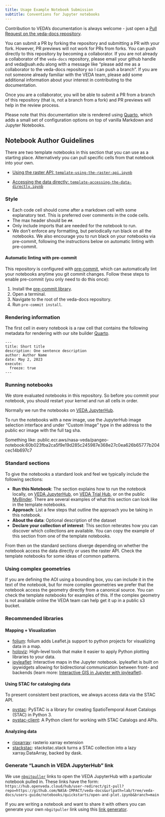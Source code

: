 ```yaml
---
title: Usage Example Notebook Submission
subtitle: Conventions for Jupyter notebooks
---
```


Contribution to VEDA's documentation is always welcome - just open a [Pull Request on the veda-docs repository](https://github.com/NASA-IMPACT/veda-docs).

You can submit a PR by forking the repository and submitting a PR with your fork. However, PR previews will not work for PRs from forks. You can push directly to this repository by becoming a collaborator. If you are not already a collaborator of the `veda-docs` repository, please email your github handle and  veda@uah.edu along with a message like "please add me as a collaborator to the veda-docs repository so I can push a branch". If you are not someone already familiar with the VEDA team, please add some additional information about your interest in contributing to the documentation.

Once you are a collaborator, you will be able to submit a PR from a branch of this repository (that is, not a branch from a fork) and PR previews will help in the review process.

Please note that this documentation site is rendered using [Quarto](https://quarto.org/), which adds a small set of configuration options on top of vanilla Markdown and Jupyter Notebooks.


## Notebook Author Guidelines

There are two template notebooks in this section that you can use as a starting place. Alternatively you can pull specific cells from that notebook into your own.

 * [Using the raster API: `template-using-the-raster-api.ipynb`](/users-guide/notebooks/templates/template-using-the-raster-api.ipynb)

 * [Accessing the data directly: `template-accessing-the-data-directly.ipynb`](/users-guide/notebooks/templates/template-accessing-the-data-directly.ipynb)


### Style

- Each code cell should come after a markdown cell with some explanatory text. This is preferred over comments in the code cells.
- The max header should be `##`.
- Only include imports that are needed for the notebook to run.
- We don't enforce any formatting, but periodically run black on all the notebooks. We also encourage you to run black on your notebooks via pre-commit, following the instructions below on automatic linting with pre-commit.

#### Automatic linting with pre-commit

This repository is configured with [pre-commit](https://pre-commit.com/), which can automatically lint your notebooks anytime you git commit changes. Follow these steps to enable pre-commit (you only need to do this once):

1. Install the [pre-commit library](https://pre-commit.com/#install).
2. Open a terminal.
3. Navigate to the root of the veda-docs repository.
4. Run `pre-commit install`.

### Rendering information

The first cell in every notebook is a raw cell that contains the following metadata for rendering with our site builder [Quarto](https://quarto.org/).

```
---
title: Short title
description: One sentence description
author: Author Name
date: May 2, 2023
execute:
  freeze: true
---
```

### Running notebooks

We store evaluated notebooks in this repository. So before you commit your notebook, you should restart your kernel and run all cells in order.

Normally we run the notebooks on [VEDA JupyterHub](https://hub.openveda.cloud).

To run the notebooks with a new image, use the JupyterHub image selection interface and under "Custom Image" type in the address to the public ecr image with the full tag sha.

Something like: public.ecr.aws/nasa-veda/pangeo-notebook:60b023fba2ca5f9e19d285c245987e368e27c0ea626b65777b204cec14b697c7


### Standard sections

To give the notebooks a standard look and feel we typically include the following sections:

- **Run this Notebook**: The section explains how to run the notebook locally, on [VEDA JupyterHub](https://docs.openveda.cloud/users-guide/scientific-computing/), on [VEDA Trial Hub](https://binder.openveda.cloud/), or on the public [MyBinder](https://mybinder.org/). There are several examples of what this section can look like in the template notebooks.
- **Approach**: List a few steps that outline the approach you be taking in this notebook.
- **About the data**: Optional description of the dataset
- **Declare your collection of interest**: This section reiterates how you can discover which collections are available. You can copy the example of this section from one of the template notebooks.

From then on the standard sections diverge depending on whether the notebook access the data directly or uses the raster API. Check the template notebooks for some ideas of common patterns.


### Using complex geometries

If you are defining the AOI using a bounding box, you can include it in the text of the notebook, but for more complex geometries we prefer that the notebook access the geometry directly from a canonical source. You can check the template notebooks for examples of this. If the complex geometry is not available online the VEDA team can help get it up in a public s3 bucket.


### Recommended libraries

#### Mapping + Visualization

* [folium](https://github.com/python-visualization/folium): folium adds Leaflet.js support to python projects for visualizing data in a map.
* [holoviz](https://holoviz.org/): High-level tools that make it easier to apply Python plotting libraries to your data.
* [ipyleaflet](https://ipyleaflet.readthedocs.io/en/latest/): Interactive maps in the Jupyter notebook. ipyleaflet is built on ipywidgets allowing for bidirectional communication between front- and backends (learn more: [Interactive GIS in Jupyter with ipyleaflet](https://blog.jupyter.org/interactive-gis-in-jupyter-with-ipyleaflet-52f9657fa7a)).


#### Using STAC for cataloging data

To present consistent best practices, we always access data via the STAC API.

* [pystac](https://pystac.readthedocs.io/): PySTAC is a library for creating SpatioTemporal Asset Catalogs (STAC) in Python 3.
* [pystac-client](https://github.com/stac-utils/pystac-client): A Python client for working with STAC Catalogs and APIs.

#### Analyzing data

* [rioxarray](https://corteva.github.io/rioxarray/stable/): rasterio xarray extension
* [stackstac](https://stackstac.readthedocs.io/): stackstac.stack turns a STAC collection into a lazy xarray.DataArray, backed by dask.


### Generate "Launch in VEDA JupyterHub" link

We use [`nbgitpuller`](https://hub.jupyter.org/nbgitpuller/) links to open the VEDA JupyterHub with a particular notebook pulled in. These links have the form: `https://hub.openveda.cloud/hub/user-redirect/git-pull?repo=https://github.com/NASA-IMPACT/veda-docs&urlpath=lab/tree/veda-docs/users-guide/notebooks/quickstarts/open-and-plot.ipynb&branch=main`

If you are writing a notebook and want to share it with others you can generate your own `nbgitpuller` link using this
[link generator](https://hub.jupyter.org/nbgitpuller/link?hub=https://hub.openveda.cloud&repo=https://github.com/NASA-impact/veda-docs&branch=main&app=jupyterlab).
